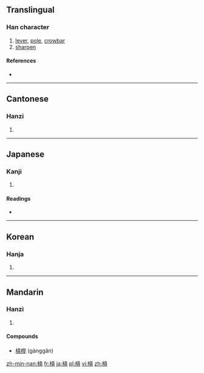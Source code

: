 {{also|杠}}
==Translingual==

===Han character===
{{Han char|rn=75|rad=木|as=10|sn=14|four=4198<sub>6</sub>|canj=木一月金 (DMBC)}}

# [[lever]], [[pole]], [[crowbar]]
# [[sharpen]]

====References====
* {{Han ref|kx=0546.251|dkj=15343|dj=0934.150|hdz=21260.040|uh=69D3|ud=27091|bh=BA62|bd=47714}}

----

==Cantonese==

===Hanzi===
{{yue-hanzi|jyut=|y=gung3}}

# {{defn|lang=yue|sort=木10}}

----

==Japanese==

===Kanji===
{{ja-kanji|grade=|rs=木10}}

# {{defn|lang=ja|sort=木10}}

====Readings====
* {{ja-readings|on=[[こう]] (kō)|kun=[[てこ]] (teko)}}

----

==Korean==

===Hanja===
{{ko-hanja|hangeul=공|eumhun=|rv=gong|mr=kong|y=kong}}

# {{defn|lang=ko|sort=木10}}

----

==Mandarin==

===Hanzi===
{{cmn-hanzi|pin=[[gàng]] ([[gang4]]), [[zhuō]] ([[zhuo1]])|wg=kang<sup>4</sup>, cho<sup>1</sup>}}

# {{defn|lang=cmn|sort=木10}}

====Compounds====
* [[槓桿]] (gànggǎn)

[[zh-min-nan:槓]]
[[fr:槓]]
[[ja:槓]]
[[pl:槓]]
[[vi:槓]]
[[zh:槓]]